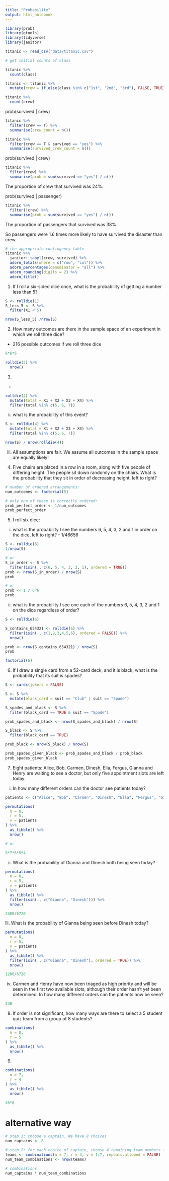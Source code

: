 ```yaml
---
title: "Probability"
output: html_notebook
---
```


```r
library(prob)
library(gtools)
library(tidyverse)
library(janitor)
```

```r
titanic <- read_csv("data/titanic.csv")
```

```r
# get initial counts of class

titanic %>%
  count(class)
```

```r
titanic <- titanic %>% 
  mutate(crew = if_else(class %in% c("1st", "2nd", "3rd"), FALSE, TRUE))

titanic %>%
  count(crew)
```

prob(survived | crew)
```r
titanic %>% 
  filter(crew == T) %>% 
  summarise(crew_count = n())
```
```r
titanic %>% 
  filter(crew == T & survived == "yes") %>% 
  summarise(survived_crew_count = n())
```
prob(survived | crew)
```r
titanic %>%
  filter(crew) %>%
  summarise(prob = sum(survived == "yes") / n())
```

The proportion of crew that survived was 24%.


prob(survived | passenger)
```r
titanic %>%
  filter(!crew) %>%
  summarise(prob = sum(survived == "yes") / n())
```

The proportion of passengers that survived was 38%.

So passengers were 1.6 times more likely to have survived the disaster than crew.

```r
# the appropriate contingency table
titanic %>%
  janitor::tabyl(crew, survived) %>%
  adorn_totals(where = c("row", "col")) %>%
  adorn_percentages(denominator = "all") %>%
  adorn_rounding(digits = 2) %>%
  adorn_title()
```


1. If I roll a six-sided dice once, what is the probability of getting a number less than 5?

```r
S <- rolldie(1)
S_less_5 <- S %>% 
  filter(X1 < 5)

nrow(S_less_5) /nrow(S)
```

2. How many outcomes are there in the sample space of an experiment in which we roll three dice?

- 216 possible outcomes if we roll three dice
```r
6*6*6

rolldie(3) %>% 
  nrow()
```

3. 
i.
```r
rolldie(4) %>% 
  mutate(total = X1 + X2 + X3 + X4) %>% 
  filter(total %in% c(5, 6, 7))
```
ii.
what is the probability of this event?

```r
S <- rolldie(4) %>% 
  mutate(total = X1 + X2 + X3 + X4) %>% 
  filter(total %in% c(5, 6, 7))

nrow(S) / nrow(rolldie(4))
```

iii.
All assumptions are fair.
We assume all outcomes in the sample space are equally likely!

4. Five chairs are placed in a row in a room, along with five people of differing height. The people sit down randomly on the chairs. What is the probability that they sit in order of decreasing height, left to right?

```r
# number of ordered arrangements:
num_outcomes <- factorial(5)

# only one of these is correctly ordered:
prob_perfect_order <- 1/num_outcomes
prob_perfect_order
```

5. I roll six dice:
i. what is the probability I see the numbers 6, 5, 4, 3, 2 and 1 in order on the dice, left to right? - 1/46656

```r
S <- rolldie(6)
1/nrow(S)

# or
S_in_order <- S %>%
  filter(isin(., c(6, 5, 4, 3, 2, 1), ordered = TRUE))
prob <- nrow(S_in_order) / nrow(S)
prob

# or
prob <- 1 / 6^6
prob
```


ii. what is the probability I see one each of the numbers 6, 5, 4, 3, 2 and 1 on the dice regardless of order?
```r
S <- rolldie(6)

S_contains_654321 <- rolldie(6) %>% 
  filter(isin(., c(1,2,3,4,5,6), ordered = FALSE)) %>% 
  nrow()

prob <- nrow(S_contains_654321) / nrow(S)
prob
```
```r
factorial(6)
```

6. If I draw a single card from a 52-card deck, and it is black, what is the probability that its suit is spades?

```r
S <- cards(jokers = FALSE)

S <- S %>%
  mutate(black_card = suit == "Club" | suit == "Spade")

S_spades_and_black <- S %>%
  filter(black_card == TRUE & suit == "Spade")

prob_spades_and_black <- nrow(S_spades_and_black) / nrow(S)

S_black <- S %>%
  filter(black_card == TRUE)

prob_black <- nrow(S_black) / nrow(S)

prob_spades_given_black <- prob_spades_and_black / prob_black
prob_spades_given_black
```


7. Eight patients: Alice, Bob, Carmen, Dinesh, Ella, Fergus, Gianna and Henry are waiting to see a doctor, but only five appointment slots are left today.

i. In how many different orders can the doctor see patients today?

```r
patients <- c("Alice", "Bob", "Carmen", "Dinesh", "Ella", "Fergus", "Gianna", "Henry")

permutations(
  n = 8,
  r = 5,
  v = patients
) %>% 
  as_tibble() %>% 
  nrow()
```
```r
# or

8*7*6*5*4
```

ii. What is the probability of Gianna and Dinesh both being seen today?

```r
permutations(
  n = 8,
  r = 5,
  v = patients
) %>% 
  as_tibble() %>% 
  filter(isin(., c("Gianna", "Dinesh"))) %>% 
  nrow()
```

```r
2400/6720
```

îii. What is the probability of Gianna being seen before Dinesh today?

```r
permutations(
  n = 8,
  r = 5,
  v = patients
) %>% 
  as_tibble() %>% 
  filter(isin(., c("Gianna", "Dinesh"), ordered = TRUE)) %>% 
  nrow()
```

```r
1200/6720
```

iv. Carmen and Henry have now been triaged as high priority and will be seen in the first two available slots, although their order hasn’t yet been determined. In how many different orders can the patients now be seen?

```r
240
```

8.  If order is not significant, how many ways are there to select a 5 student quiz team from a group of 8 students?

```r
combinations(
  n = 8,
  r = 5
) %>% 
  as_tibble() %>% 
  nrow()
```

9. 
```r
combinations(
  n = 7,
  r = 4
) %>% 
  as_tibble() %>% 
  nrow()
```

```r
35*8
```

# alternative way

```r
# step 1: choose a captain. We have 8 choices
num_captains <- 8

# step 2: for each choice of captain, choose 4 remaining team members from 7 
teams <- combinations(n = 7, r = 4, v = 1:7, repeats.allowed = FALSE)
num_team_combinations <- nrow(teams)

# combinations
num_captains * num_team_combinations
```

